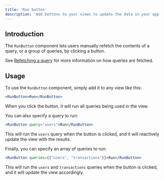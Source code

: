 ```yaml
---
title: 'Run button'
description: 'Add buttons to your views to update the data in your app'
---
```



<ButtonIframe />

## Introduction

The `RunButton` component lets users manually refetch the contents of a query, or a group of queries, by clicking a button.

See [Refetching a query](/views/basics/running-queries#refetching-a-query) for more information on how queries are fetched.

## Usage

To use the `RunButton` component, simply add it to any view like this:

```jsx
<RunButton>Run</RunButton>
```

When you click the button, it will run all queries being used in the view.

You can also specify a query to run:

```jsx
<RunButton query="users">Run</RunButton>
```

This will run the `users` query when the button is clicked, and it will reactively update the view with the results.

Finally, you can specify an array of queries to run:

```jsx
<RunButton queries={["users", "transactions"]}>Run</RunButton>
```

This will run the `users` and `transactions` queries when the button is clicked, and it will update the view accordingly.
